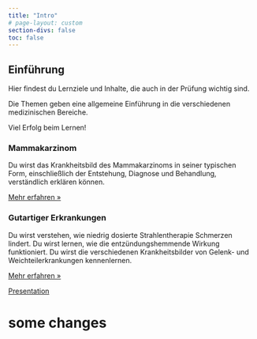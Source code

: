 ```yaml
---
title: "Intro"
# page-layout: custom
section-divs: false
toc: false
---
```


::: {.hero-banner}

::: {.hero-text}

# Einführung


Hier findest du Lernziele und Inhalte, die auch in der Prüfung wichtig sind.

Die Themen geben eine allgemeine Einführung in die verschiedenen medizinischen Bereiche.


Viel Erfolg beim Lernen!


:::

:::

::: {.content-block}
::: {.features}

::: {.feature}
### Mammakarzinom
Du wirst das Krankheitsbild des Mammakarzinoms in seiner typischen Form, einschließlich der Entstehung, Diagnose und Behandlung, verständlich erklären können.

::: {.learn-more}
[Mehr erfahren »](Mammakarzinom.qmd)
:::

:::

::: {.feature}
### Gutartiger Erkrankungen 
Du wirst verstehen, wie niedrig dosierte Strahlentherapie Schmerzen lindert. Du wirst lernen, wie die entzündungshemmende Wirkung funktioniert. Du wirst die verschiedenen Krankheitsbilder von Gelenk- und Weichteilerkrankungen kennenlernen.

::: {.learn-more}
[Mehr erfahren »](Gutartig.qmd)
:::

:::

<!-- ::: {.feature} -->
<!-- ### Enfermedades Benignas  -->
<!-- Comprenderás cómo la radioterapia de baja dosis alivia el dolor. Aprenderás cómo funciona el efecto antiinflamatorio. Conocerás los diferentes cuadros clínicos de las enfermedades articulares y de los tejidos blandos. Podras explicar el tratamiento de estas enfermedades en cuanto a la dosis y el número de fracciones.  -->

[Presentation](CommunicationPresentation/CommunicationPresentation.qmd){target="_blank"}

# some changes

<!-- ::: {.learn-more} -->
<!-- [Más información »](Benignas.qmd) -->
<!-- ::: -->

<!-- ::: -->


:::
:::
